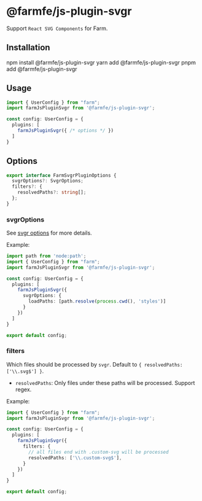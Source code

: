 
# @farmfe/js-plugin-svgr
Support `React SVG Components` for Farm.

## Installation

<Tabs>
  <TabItem value="npm" label="npm">
    <CodeBlock>npm install @farmfe/js-plugin-svgr</CodeBlock>
  </TabItem>
  <TabItem value="yarn" label="yarn">
    <CodeBlock>yarn add @farmfe/js-plugin-svgr</CodeBlock>
  </TabItem>
  <TabItem value="pnpm" label="pnpm">
    <CodeBlock>pnpm add @farmfe/js-plugin-svgr</CodeBlock>
  </TabItem>
</Tabs>

## Usage
```ts {2,6}
import { UserConfig } from "farm";
import farmJsPluginSvgr from '@farmfe/js-plugin-svgr';

const config: UserConfig = {
  plugins: [
    farmJsPluginSvgr({ /* options */ })
  ]
}
```

## Options
```ts
export interface FarmSvgrPluginOptions {
  svgrOptions?: SvgrOptions;
  filters?: {
    resolvedPaths?: string[];
  };
}
```

### svgrOptions
See [svgr options](https://react-svgr.com/docs/options/) for more details.

Example:
```ts
import path from 'node:path';
import { UserConfig } from "farm";
import farmJsPluginSvgr from '@farmfe/js-plugin-svgr';

const config: UserConfig = {
  plugins: [
    farmJsPluginSvgr({
      svgrOptions: {
        loadPaths: [path.resolve(process.cwd(), 'styles')]
      }
    })
  ]
}

export default config;
```

### filters
Which files should be processed by `svgr`. Default to `{ resolvedPaths: ['\\.svg$'] }`.

* `resolvedPaths`: Only files under these paths will be processed. Support regex.

Example:
```ts
import { UserConfig } from "farm";
import farmJsPluginSvgr from '@farmfe/js-plugin-svgr';

const config: UserConfig = {
  plugins: [
    farmJsPluginSvgr({
      filters: {
        // all files end with .custom-svg will be processed
        resolvedPaths: ['\\.custom-svg$'],
      }
    })
  ]
}

export default config;
```
